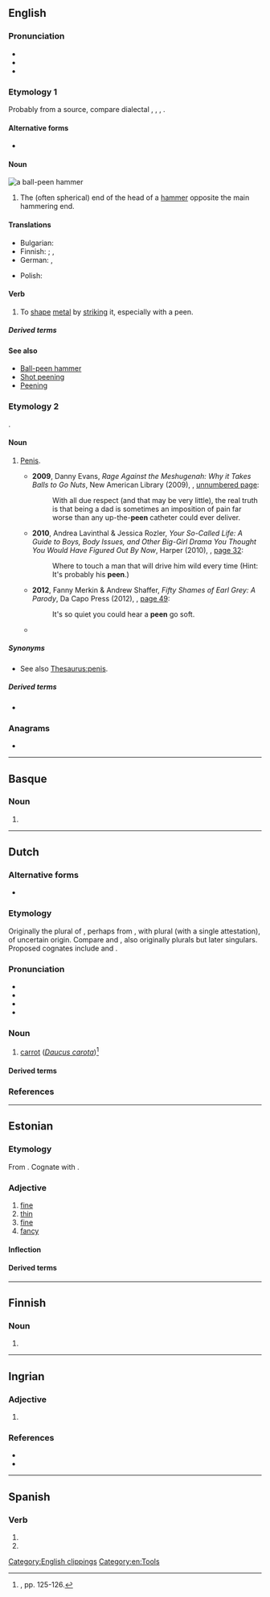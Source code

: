 ==English==

===Pronunciation===
* {{IPA|en|/piːn/}}
* {{audio|en|en-us-peen.ogg|Audio (US)}}
* {{rhymes|en|iːn}}

===Etymology 1===
Probably from a {{der|en|gmq}} source, compare dialectal {{cog|no|penn||peen}}, {{cog|da|pind||peg}}, {{cog|de|Pinne||the peen of a hammer}}, {{cog|gmq-osw|pæna||to pound iron with a hammer}}.

====Alternative forms====
* {{alter|en|pane|pean|pein|piend}}

====Noun====
{{wikipedia|Ball-peen hammer|mul=peening}}
[[File:Peen hammers.png|thumb|a ball-'''peen''' hammer]]
{{en-noun}}

# The (often spherical) end of the head of a [[hammer]] opposite the main hammering end.

====Translations====
{{trans-top|end of the head of a hammer opposite the main hammering end}}
* Bulgarian: {{t|bg|острата част на чук}}
* Finnish: {{t|fi|haarapää}} {{q|wedge-shaped}}; {{t|fi|pallopää}}, {{t|fi|kuulapää}} {{q|spherical}}
* German: {{t+|de|Finne|f}}  {{q|wedge-shaped}}, {{t+|de|Kugel|f}} {{q|spherical}}
{{trans-mid}}
* Polish: {{t|pl|rąb|m}}
{{trans-bottom}}

====Verb====
{{en-verb}}

# To [[shape]] [[metal]] by [[strike|striking]] it, especially with a peen.

=====Derived terms=====
{{der4|en
|chisel peen
|cross peen
|peen over
|point peen
}}

====See also====
* [[w:Ball-peen hammer|Ball-peen hammer]]
* [[w:Shot peening|Shot peening]]
* [[w:Peening|Peening]]

===Etymology 2===
{{clipping|en|penis}}.

====Noun====
{{en-noun}}

# {{lb|en|slang}} [[penis|Penis]].
#* '''2009''', Danny Evans, ''Rage Against the Meshugenah: Why it Takes Balls to Go Nuts'', New American Library (2009), {{ISBN|9780451227119}}, [http://books.google.com/books?id=MXlJusLUVD0C&pg=PT188 unnumbered page]:
#*: With all due respect (and that may be very little), the real truth is that being a dad is sometimes an imposition of pain far worse than any up-the-'''peen''' catheter could ever deliver.
#* '''2010''', Andrea Lavinthal & Jessica Rozler, ''Your So-Called Life: A Guide to Boys, Body Issues, and Other Big-Girl Drama You Thought You Would Have Figured Out By Now'', Harper (2010), {{ISBN|9780061938382}}, [http://books.google.com/books?id=kol6l8ew6O4C&pg=PA32 page 32]:
#*: Where to touch a man that will drive him wild every time (Hint: It's probably his '''peen'''.)
#* '''2012''', Fanny Merkin & Andrew Shaffer, ''Fifty Shames of Earl Grey: A Parody'', Da Capo Press (2012), {{ISBN|9780306821998}}, [http://books.google.com/books?id=MmPGKC9J-wYC&pg=PA49 page 49]:
#*: It's so quiet you could hear a '''peen''' go soft.
#* {{seemoreCites|en}}

=====Synonyms=====
* See also [[Thesaurus:penis]].

=====Derived terms=====
* {{l|en|epeen}}

===Anagrams===
* {{anagrams|en|a=eenp|neep|pene|pene-}}

[[Category:English clippings]]
[[Category:en:Tools]]

----

==Basque==

===Noun===
{{head|eu|noun form}}

# {{inflection of|eu|pe||gen|p}}

----

==Dutch==
{{Wikipedia|lang=nl}}

===Alternative forms===
* {{l|nl|pee}}

===Etymology===
Originally the plural of {{der|nl|nl|pee}}, perhaps from {{inh|nl|dum|pede|alt=*pede}}, with plural {{m|dum|peden}} (with a single attestation), of uncertain origin. Compare {{m|nl|schoen}} and {{m|nl|teen}}, also originally plurals but later singulars. Proposed cognates include {{cog|en|pith}} and {{cog|fr|pied}}.

===Pronunciation===
* {{IPA|nl|/peːn/}}
* {{audio|nl|Nl-peen.ogg|Audio}}
* {{hyphenation|nl|peen}}
* {{rhymes|nl|eːn}}

===Noun===
{{nl-noun|f|-en|peentje}}

# {{lb|nl|botany|nocat=1}} [[carrot]] (''[[Daucus carota]]'')<ref>{{R:onkrher}}, pp. 125-126.</ref>
#: {{syn|nl|wortel}}

====Derived terms====
{{der3|nl
|bospeen
|waspeen
|wilde peen
|winterpeen
}}

===References===
<references/>

{{c|nl|Celery family plants|Vegetables}}

----

==Estonian==

===Etymology===
From {{inh|et|fiu-fin-pro|*peeni}}. Cognate with {{cog|fi|pieni}}.

===Adjective===
{{et-adj|peene|peent}}

# [[fine]] {{gloss|of small pieces, small size}}
# [[thin]]
# [[fine]] {{gloss|of good quality}}
# [[fancy]]

====Inflection====
{{et-decl-suur|peen|peen}}

====Derived terms====
{{der4|et
|peenendama
|peenestama
|peenike
|peenus
}}

----

==Finnish==

===Noun===
{{head|fi|noun form}}

# {{infl of|fi|pee||gen|s}}

----

==Ingrian==

===Adjective===
{{izh-adj|peenen|peentä}}

# {{izh-form-D|peeni|Soikkola}}

===References===
* {{R:izh:Nirvi:1971|page=404}}
* {{R:izh:Konkova:2014|page=74}}

----

==Spanish==

===Verb===
{{head|es|verb form}}

# {{es-verb form of|ending=er|mood=indicative|tense=present|pers=2|formal=yes|number=plural|peer}}
# {{es-verb form of|ending=er|mood=indicative|tense=present|pers=3|number=plural|peer}}